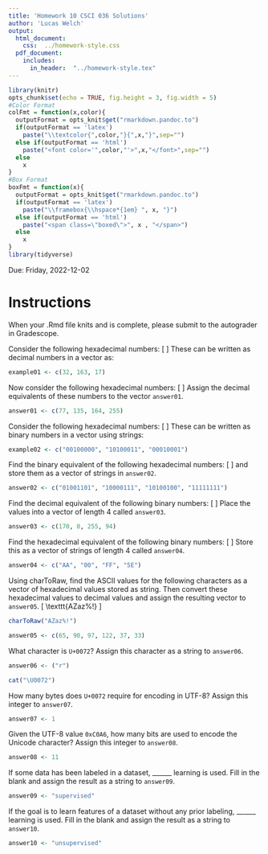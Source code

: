 ```yaml
---
title: 'Homework 10 CSCI 036 Solutions'
author: 'Lucas Welch'
output: 
  html_document:
    css:  ../homework-style.css
  pdf_document:
    includes:
      in_header:  "../homework-style.tex"
---
```


```r
library(knitr)
opts_chunk$set(echo = TRUE, fig.height = 3, fig.width = 5)
#Color Format
colFmt = function(x,color){
  outputFormat = opts_knit$get("rmarkdown.pandoc.to")
  if(outputFormat == 'latex')
    paste("\\textcolor{",color,"}{",x,"}",sep="")
  else if(outputFormat == 'html')
    paste("<font color='",color,"'>",x,"</font>",sep="")
  else
    x
}
#Box Format
boxFmt = function(x){
  outputFormat = opts_knit$get("rmarkdown.pandoc.to")
  if(outputFormat == 'latex')
    paste("\\framebox{\\hspace*{1em} ", x, "}")
  else if(outputFormat == 'html')
    paste("<span class=\"boxed\">", x , "</span>")
  else
    x
}
library(tidyverse)
```

Due:  Friday, 2022-12-02

# Instructions

When your .Rmd file knits and is complete, please submit to the autograder in Gradescope.

\newpage

:::: {.problem data-latex=""}
Consider the following hexadecimal numbers:
\[
\texttt{20, A3, 11}
\]
These can be written as decimal numbers in a vector as:
```r
example01 <- c(32, 163, 17)
```

Now consider the following hexadecimal numbers:
\[
\texttt{4d, 87, A4, FF}
\]
Assign the decimal equivalents of these numbers to the vector `answer01`.


::::

:::: {.solution}

```r
answer01 <- c(77, 135, 164, 255)
```



::::

\newpage

:::: {.problem data-latex=""}
Consider the following hexadecimal numbers:
\[
\texttt{20, A3, 11}
\]
These can be written as binary numbers in a vector using strings:
```r
example02 <- c("00100000", "10100011", "00010001")
```

Find the binary equivalent of the following hexadecimal numbers:
\[
\texttt{4d, 87, A4, FF}
\]
and store them as a vector of strings in `answer02`.
::::

:::: {.solution}


```r
answer02 <- c("01001101", "10000111", "10100100", "11111111")
```



::::

\newpage

:::: {.problem data-latex=""}
Find the decimal equivalent of the following binary numbers:
\[
\texttt{10101010, 00000000, 11111111, 01011110}
\]
Place the values into a vector of length 4 called `answer03`.
::::

:::: {.solution data-latex=""}

```r
answer03 <- c(170, 0, 255, 94)
```


::::

\newpage

:::: {.problem data-latex=""}
Find the hexadecimal equivalent of the following binary numbers:
\[
\texttt{10101010, 00000000, 11111111, 01011110}
\]
Store this as a vector of strings of length 4 called `answer04`.
::::

:::: {.solution data-latex=""}

```r
answer04 <- c("AA", "00", "FF", "5E")
```


::::

\newpage

:::: {.problem data-latex=""}
Using [charToRaw]{class=KeywordTok}, find the ASCII values for the following characters as a vector of hexadecimal values stored as string.  Then convert these hexadecimal values to decimal values and assign the resulting vector to `answer05`.
\[
\texttt{AZaz%!}
\]
::::

:::: {.solution data-latex=""}


```r
charToRaw("AZaz%!")
```

```r
answer05 <- c(65, 90, 97, 122, 37, 33)
```




::::


\newpage

:::: {.problem data-latex=""}
What character is `U+0072`?  Assign this character as a string to `answer06`.
::::

:::: {.solution}

```r
answer06 <- ("r")
```


```r
cat("\U0072")
```







::::


\newpage

:::: {.problem data-latex=""}
How many bytes does `U+0072` require for encoding in UTF-8?  Assign this integer to `answer07`.
::::

:::: {.solution data-latex=""}

```r
answer07 <- 1
```



::::

\newpage

:::: {.problem data-latex=""}
Given the UTF-8 value `0xC0A6`, how many bits are used to encode the Unicode character?  Assign this integer to `answer08`.
::::

:::: {.solution data-latex=""}


```r
answer08 <- 11
```


::::

\newpage

:::: {.problem data-latex=""}
If some data has been labeled in a dataset, \_\_\_\_\_\_ learning is used.  Fill in the blank and assign the result as a string to `answer09`.
::::

:::: {.solution}

```r
answer09 <- "supervised"
```



::::

\newpage

:::: {.problem data-latex=""}
If the goal is to learn features of a dataset without any prior labeling, \_\_\_\_\_\_ learning is used.  Fill in the blank and assign the result as a string to `answer10`.
::::

:::: {.solution}

```r
answer10 <- "unsupervised"
  
```


::::

